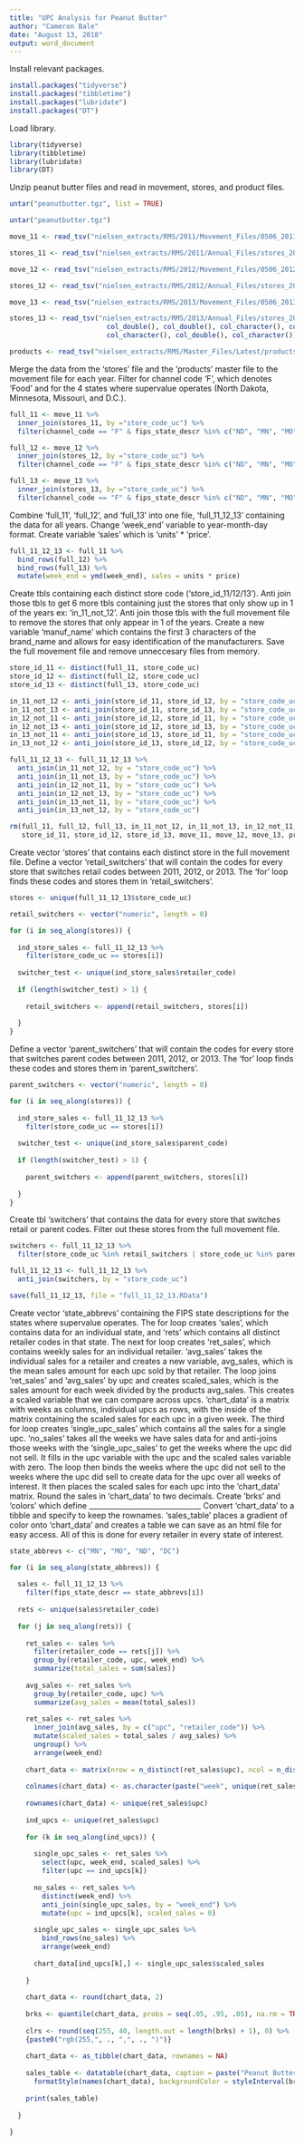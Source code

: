 ```yaml
---
title: "UPC Analysis for Peanut Butter"
author: "Cameron Bale"
date: "August 13, 2018"
output: word_document
---
```



Install relevant packages.

```r
install.packages("tidyverse")
install.packages("tibbletime")
install.packages("lubridate")
install.packages("DT")
```


Load library.

```r
library(tidyverse)
library(tibbletime)
library(lubridate)
library(DT)
```


Unzip peanut butter files and read in movement, stores, and product files.

```r
untar("peanutbutter.tgz", list = TRUE)

untar("peanutbutter.tgz")

move_11 <- read_tsv("nielsen_extracts/RMS/2011/Movement_Files/0506_2011/1421_2011.tsv")

stores_11 <- read_tsv("nielsen_extracts/RMS/2011/Annual_Files/stores_2011.tsv")

move_12 <- read_tsv("nielsen_extracts/RMS/2012/Movement_Files/0506_2012/1421_2012.tsv")

stores_12 <- read_tsv("nielsen_extracts/RMS/2012/Annual_Files/stores_2012.tsv")

move_13 <- read_tsv("nielsen_extracts/RMS/2013/Movement_Files/0506_2013/1421_2013.tsv")

stores_13 <- read_tsv("nielsen_extracts/RMS/2013/Annual_Files/stores_2013.tsv", col_types = list(col_double(), col_double(),
                        col_double(), col_double(), col_character(), col_character(), col_double(), col_character(), col_double(),
                        col_character(), col_double(), col_character()))

products <- read_tsv("nielsen_extracts/RMS/Master_Files/Latest/products.tsv", quote = "")
```


  Merge the data from the 'stores' file and the 'products' master file to the movement file for each year. Filter for channel code 'F', which denotes 'Food' and 
for the 4 states where supervalue operates (North Dakota, Minnesota, Missouri, and D.C.).

```r
full_11 <- move_11 %>%
  inner_join(stores_11, by ="store_code_uc") %>% 
  filter(channel_code == "F" & fips_state_descr %in% c("ND", "MN", "MO" ,"DC"))

full_12 <- move_12 %>%
  inner_join(stores_12, by ="store_code_uc") %>% 
  filter(channel_code == "F" & fips_state_descr %in% c("ND", "MN", "MO" ,"DC"))

full_13 <- move_13 %>%
  inner_join(stores_13, by ="store_code_uc") %>% 
  filter(channel_code == "F" & fips_state_descr %in% c("ND", "MN", "MO" ,"DC"))
```


Combine 'full_11', 'full_12', and 'full_13' into one file, 'full_11_12_13' containing the data for all years.
Change 'week_end' variable to year-month-day format. Create variable 'sales' which is 'units' * 'price'.

```r
full_11_12_13 <- full_11 %>%
  bind_rows(full_12) %>%
  bind_rows(full_13) %>%
  mutate(week_end = ymd(week_end), sales = units * price)
```


Create tbls containing each distinct store code ('store_id_11/12/13'). Anti join those tbls to get 6 more tbls containing just the stores that 
only show up in 1 of the years ex: 'in_11_not_12'. Anti join those tbls with the full movement file to remove the stores that only appear in 1
of the years. Create a new variable 'manuf_name' which contains the first 3 characters of the brand_name and allows for easy identification of the 
manufacturers. Save the full movement file and remove unneccesary files from memory.

```r
store_id_11 <- distinct(full_11, store_code_uc)
store_id_12 <- distinct(full_12, store_code_uc)
store_id_13 <- distinct(full_13, store_code_uc)

in_11_not_12 <- anti_join(store_id_11, store_id_12, by = "store_code_uc")
in_11_not_13 <- anti_join(store_id_11, store_id_13, by = "store_code_uc")
in_12_not_11 <- anti_join(store_id_12, store_id_11, by = "store_code_uc")
in_12_not_13 <- anti_join(store_id_12, store_id_13, by = "store_code_uc")
in_13_not_11 <- anti_join(store_id_13, store_id_11, by = "store_code_uc")
in_13_not_12 <- anti_join(store_id_13, store_id_12, by = "store_code_uc")

full_11_12_13 <- full_11_12_13 %>%
  anti_join(in_11_not_12, by = "store_code_uc") %>%
  anti_join(in_11_not_13, by = "store_code_uc") %>%
  anti_join(in_12_not_11, by = "store_code_uc") %>%
  anti_join(in_12_not_13, by = "store_code_uc") %>%
  anti_join(in_13_not_11, by = "store_code_uc") %>%
  anti_join(in_13_not_12, by = "store_code_uc")

rm(full_11, full_12, full_13, in_11_not_12, in_11_not_13, in_12_not_11, in_12_not_13, in_13_not_11, in_13_not_12,
   store_id_11, store_id_12, store_id_13, move_11, move_12, move_13, products, stores_11, stores_12, stores_13)
```


Create vector 'stores' that contains each distinct store in the full movement file. Define a vector 'retail_switchers' that will contain the codes
for every store that switches retail codes between 2011, 2012, or 2013. The 'for' loop finds these codes and stores them in 'retail_switchers'.

```r
stores <- unique(full_11_12_13$store_code_uc)

retail_switchers <- vector("numeric", length = 0)

for (i in seq_along(stores)) {
  
  ind_store_sales <- full_11_12_13 %>%
    filter(store_code_uc == stores[i])
  
  switcher_test <- unique(ind_store_sales$retailer_code)
  
  if (length(switcher_test) > 1) {
    
    retail_switchers <- append(retail_switchers, stores[i])
    
  }
}
```


Define a vector 'parent_switchers' that will contain the codes for every store that switches parent codes between 2011, 2012, or 2013. The 'for' loop
finds these codes and stores them in 'parent_switchers'.

```r
parent_switchers <- vector("numeric", length = 0)

for (i in seq_along(stores)) {
  
  ind_store_sales <- full_11_12_13 %>%
    filter(store_code_uc == stores[i])
  
  switcher_test <- unique(ind_store_sales$parent_code)
  
  if (length(switcher_test) > 1) {
    
    parent_switchers <- append(parent_switchers, stores[i])
    
  }
}
```


Create tbl 'switchers' that contains the data for every store that switches retail or parent codes. Filter out these stores from the full movement
file.

```r
switchers <- full_11_12_13 %>%
  filter(store_code_uc %in% retail_switchers | store_code_uc %in% parent_switchers)

full_11_12_13 <- full_11_12_13 %>%
  anti_join(switchers, by = "store_code_uc")

save(full_11_12_13, file = "full_11_12_13.RData")
```


Create vector 'state_abbrevs' containing the FIPS state descriptions for the states where supervalue operates. The for loop creates 'sales', which contains data for an individual state, and 'rets' which contains all distinct retailer codes in that state. The next for loop creates 'ret_sales', which contains weekly sales for an individual retailer. 'avg_sales' takes the individual sales for a retailer and creates a new variable, avg_sales, which is the mean sales amount for each upc sold by that retailer. The loop joins 'ret_sales' and 'avg_sales' by upc and creates scaled_sales, which is the sales amount for each week divided by the products avg_sales. This creates a scaled variable that we can compare across upcs. 'chart_data' is a matrix with weeks as columns, individual upcs as rows, with the inside of the matrix containing the scaled sales for each upc in a given week. The third for loop creates 'single_upc_sales' which contains all the sales for a single upc. 'no_sales' takes all the weeks we have sales data for and anti-joins those weeks with the 'single_upc_sales' to get the weeks where the upc did not sell. It fills in the upc variable with the upc and the scaled sales variable with zero. The loop then binds the weeks where the upc did not sell to the weeks where the upc did sell to create data for the upc over all weeks of interest. It then places the scaled sales for each upc into the 'chart_data' matrix. Round the sales in 'chart_data' to two decimals. Create 'brks' and 'colors' which define _______________________________
Convert 'chart_data' to a tibble and specify to keep the rownames. 'sales_table' places a gradient of color onto 'chart_data' and creates a table we can save as an html file for easy access. All of this is done for every retailer in every state of interest.

```r
state_abbrevs <- c("MN", "MO", "ND", "DC")

for (i in seq_along(state_abbrevs)) {
  
  sales <- full_11_12_13 %>%
    filter(fips_state_descr == state_abbrevs[i])
  
  rets <- unique(sales$retailer_code)
  
  for (j in seq_along(rets)) {
    
    ret_sales <- sales %>%
      filter(retailer_code == rets[j]) %>%
      group_by(retailer_code, upc, week_end) %>%
      summarize(total_sales = sum(sales))
    
    avg_sales <- ret_sales %>%
      group_by(retailer_code, upc) %>%
      summarize(avg_sales = mean(total_sales))
    
    ret_sales <- ret_sales %>%
      inner_join(avg_sales, by = c("upc", "retailer_code")) %>%
      mutate(scaled_sales = total_sales / avg_sales) %>%
      ungroup() %>%
      arrange(week_end)
    
    chart_data <- matrix(nrow = n_distinct(ret_sales$upc), ncol = n_distinct(ret_sales$week_end))
    
    colnames(chart_data) <- as.character(paste("week", unique(ret_sales$week_end)))
    
    rownames(chart_data) <- unique(ret_sales$upc)
    
    ind_upcs <- unique(ret_sales$upc)
    
    for (k in seq_along(ind_upcs)) {
      
      single_upc_sales <- ret_sales %>%
        select(upc, week_end, scaled_sales) %>%
        filter(upc == ind_upcs[k])
      
      no_sales <- ret_sales %>%
        distinct(week_end) %>%
        anti_join(single_upc_sales, by = "week_end") %>%
        mutate(upc = ind_upcs[k], scaled_sales = 0)
      
      single_upc_sales <- single_upc_sales %>%
        bind_rows(no_sales) %>%
        arrange(week_end)
      
      chart_data[ind_upcs[k],] <- single_upc_sales$scaled_sales
      
    }
    
    chart_data <- round(chart_data, 2)
    
    brks <- quantile(chart_data, probs = seq(.05, .95, .05), na.rm = TRUE)
    
    clrs <- round(seq(255, 40, length.out = length(brks) + 1), 0) %>% 
    {paste0("rgb(255,", ., ",", ., ")")}
    
    chart_data <- as_tibble(chart_data, rownames = NA)
    
    sales_table <- datatable(chart_data, caption = paste("Peanut Butter Sales for Retailer", rets[j], "in", state_abbrevs[i])) %>% 
      formatStyle(names(chart_data), backgroundColor = styleInterval(brks, clrs))
    
    print(sales_table)
    
  }
  
}
```












